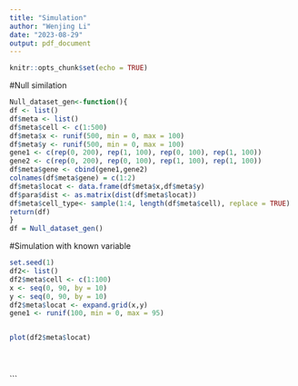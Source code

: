 ```yaml
---
title: "Simulation"
author: "Wenjing Li"
date: "2023-08-29"
output: pdf_document
---
```


```r
knitr::opts_chunk$set(echo = TRUE)
```

#Null similation
```r

Null_dataset_gen<-function(){
df <- list()
df$meta <- list()
df$meta$cell <- c(1:500)
df$meta$x <- runif(500, min = 0, max = 100)
df$meta$y <- runif(500, min = 0, max = 100)
gene1 <- c(rep(0, 200), rep(1, 100), rep(0, 100), rep(1, 100))
gene2 <- c(rep(0, 200), rep(0, 100), rep(1, 100), rep(1, 100))
df$meta$gene <- cbind(gene1,gene2)
colnames(df$meta$gene) = c(1:2)
df$meta$locat <- data.frame(df$meta$x,df$meta$y)
df$para$dist <- as.matrix(dist(df$meta$locat))
df$meta$cell_type<- sample(1:4, length(df$meta$cell), replace = TRUE)
return(df)
}
df = Null_dataset_gen()
```


#Simulation with known variable
```r
set.seed(1)
df2<- list()
df2$meta$cell <- c(1:100)
x <- seq(0, 90, by = 10)
y <- seq(0, 90, by = 10)
df2$meta$locat <- expand.grid(x,y)
gene1 <- runif(100, min = 0, max = 95)


plot(df2$meta$locat)





```


```
